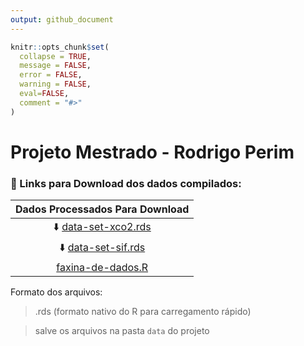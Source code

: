 ```yaml
---
output: github_document
---
```


<!-- README.md is generated from README.Rmd. Please edit that file -->

```r
knitr::opts_chunk$set(
  collapse = TRUE,
  message = FALSE,
  error = FALSE,
  warning = FALSE,
  eval=FALSE,
  comment = "#>"
)
```

# Projeto Mestrado - Rodrigo Perim

### 🔗 Links para Download dos dados compilados:

| Dados Processados Para Download
| :---: 
| ⬇️ [data-set-xco2.rds]() 
| ⬇️ [data-set-sif.rds]()
| [faxina-de-dados.R]()

Formato dos arquivos:

 > .rds (formato nativo do R para carregamento rápido)
 
 > salve os arquivos na pasta `data` do projeto
 
 
